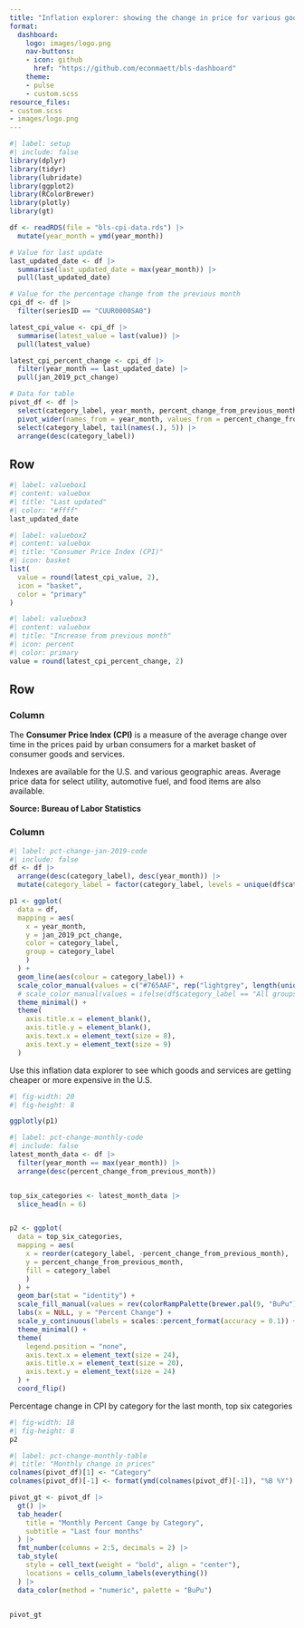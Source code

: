 ```yaml
---
title: "Inflation explorer: showing the change in price for various goods and services"
format:
  dashboard: 
    logo: images/logo.png
    nav-buttons:
    - icon: github
      href: "https://github.com/econmaett/bls-dashboard"
    theme: 
    - pulse
    - custom.scss
resource_files:
- custom.scss
- images/logo.png
---
```


```r
#| label: setup
#| include: false
library(dplyr)
library(tidyr)
library(lubridate)
library(ggplot2)
library(RColorBrewer)
library(plotly)
library(gt)

df <- readRDS(file = "bls-cpi-data.rds") |> 
  mutate(year_month = ymd(year_month))

# Value for last update
last_updated_date <- df |> 
  summarise(last_updated_date = max(year_month)) |> 
  pull(last_updated_date)

# Value for the percentage change from the previous month
cpi_df <- df |> 
  filter(seriesID == "CUUR0000SA0")

latest_cpi_value <- cpi_df |> 
  summarise(latest_value = last(value)) |> 
  pull(latest_value)

latest_cpi_percent_change <- cpi_df |> 
  filter(year_month == last_updated_date) |> 
  pull(jan_2019_pct_change)

# Data for table
pivot_df <- df |> 
  select(category_label, year_month, percent_change_from_previous_month) |> 
  pivot_wider(names_from = year_month, values_from = percent_change_from_previous_month) %>%
  select(category_label, tail(names(.), 5)) |> 
  arrange(desc(category_label))
```

## Row {height=20%}

```r
#| label: valuebox1
#| content: valuebox
#| title: "Last updated"
#| color: "#ffff"
last_updated_date
```


```r
#| label: valuebox2
#| content: valuebox
#| title: "Consumer Price Index (CPI)"
#| icon: basket
list(
  value = round(latest_cpi_value, 2),
  icon = "basket",
  color = "primary"
)
```


```r
#| label: valuebox3
#| content: valuebox
#| title: "Increase from previous month"
#| icon: percent
#| color: primary
value = round(latest_cpi_percent_change, 2)
```


## Row {height=80%}

### Column {width=20%}

The **Consumer Price Index (CPI)** is a measure of the average change over time in the prices paid by urban consumers for a market basket of consumer goods and services. 

Indexes are available for the U.S. and various geographic areas. Average price data for select utility, automotive fuel, and food items are also available.

**Source: Bureau of Labor Statistics**

### Column {.tabset width=80%}

```r
#| label: pct-change-jan-2019-code
#| include: false
df <- df |> 
  arrange(desc(category_label), desc(year_month)) |> 
  mutate(category_label = factor(category_label, levels = unique(df$category_label)))

p1 <- ggplot(
  data = df, 
  mapping = aes(
    x = year_month, 
    y = jan_2019_pct_change,
    color = category_label,
    group = category_label
    )
  ) +
  geom_line(aes(colour = category_label)) +
  scale_color_manual(values = c("#765AAF", rep("lightgrey", length(unique(df$category_label)) -1))) +
  # scale_color_manual(values = ifelse(df$category_label == "All groups CPI", "#765AAF", "lightgrey")) +
  theme_minimal() +
  theme(
    axis.title.x = element_blank(),
    axis.title.y = element_blank(),
    axis.text.x = element_text(size = 8),
    axis.text.y = element_text(size = 9)
  )
```


::: {.card title="Percentage change since Jan 2019"}

Use this inflation data explorer to see which goods and services are getting cheaper or more expensive in the U.S.

```r
#| fig-width: 20
#| fig-height: 8

ggplotly(p1)
```

:::


```r
#| label: pct-change-monthly-code
#| include: false
latest_month_data <- df |> 
  filter(year_month == max(year_month)) |> 
  arrange(desc(percent_change_from_previous_month))


top_six_categories <- latest_month_data |> 
  slice_head(n = 6)


p2 <- ggplot(
  data = top_six_categories,
  mapping = aes(
    x = reorder(category_label, -percent_change_from_previous_month),
    y = percent_change_from_previous_month,
    fill = category_label
    )
  ) +
  geom_bar(stat = "identity") +
  scale_fill_manual(values = rev(colorRampPalette(brewer.pal(9, "BuPu"))(6))) +
  labs(x = NULL, y = "Percent Change") +
  scale_y_continuous(labels = scales::percent_format(accuracy = 0.1)) +
  theme_minimal() +
  theme(
    legend.position = "none",
    axis.text.x = element_text(size = 24),
    axis.title.x = element_text(size = 20),
    axis.text.y = element_text(size = 24)
  ) +
  coord_flip()
```


::: {.card title="Last month's top 6"}
Percentage change in CPI by category for the last month, top six categories

```r
#| fig-width: 18
#| fig-height: 8
p2
```


:::


```r
#| label: pct-change-monthly-table
#| title: "Monthly change in prices"
colnames(pivot_df)[1] <- "Category"
colnames(pivot_df)[-1] <- format(ymd(colnames(pivot_df)[-1]), "%B %Y")

pivot_gt <- pivot_df |> 
  gt() |> 
  tab_header(
    title = "Monthly Percent Cange by Category",
    subtitle = "Last four months"
  ) |> 
  fmt_number(columns = 2:5, decimals = 2) |> 
  tab_style(
    style = cell_text(weight = "bold", align = "center"),
    locations = cells_column_labels(everything())
  ) |> 
  data_color(method = "numeric", palette = "BuPu")
  

pivot_gt
```
